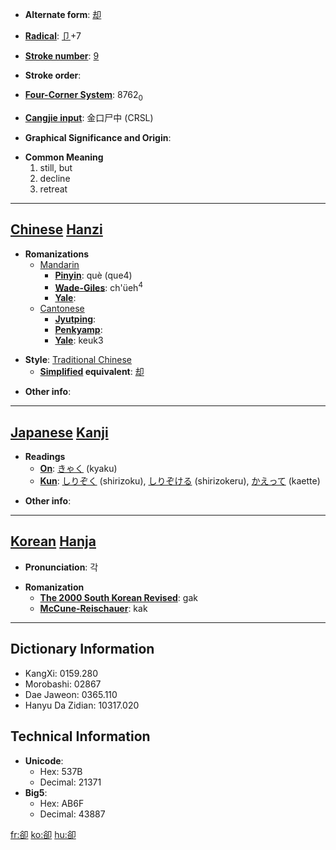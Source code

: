 * '''Alternate form''': [[却]]

* '''[[Wiktionary:Chinese radical index| Radical]]''': [[Wiktionary:Chinese radical index 卩|卩]]+7

* '''[[Wiktionary:Chinese total strokes index|Stroke number]]''': [[Wiktionary:Chinese total strokes index 9|9]]

* '''Stroke order''': 

* '''[[Wiktionary:Chinese four corner index|Four-Corner System]]''': 8762<sub>0</sub>

* '''[[Wiktionary:Chinese Cangjie index|Cangjie input]]''': 金口尸中 (CRSL)

* '''Graphical Significance and Origin''': 

* '''Common Meaning'''
*#still, but
*# decline
*# retreat


----

== [[Chinese]] [[Hanzi]] ==

* '''Romanizations'''
** [[Mandarin]]
*** '''[[Pinyin]]''': què (que4)
*** '''[[Wade-Giles]]''': ch'üeh<sup>4</sup>
*** '''[[Yale]]''': 
**[[Cantonese]]
***'''[[Jyutping]]''':
***'''[[Penkyamp]]''': 
***'''[[Yale]]''': keuk3

* '''Style''': [[Traditional Chinese]] 
** '''[[Simplified Chinese|Simplified]] equivalent''': [[却]]

* '''Other info''': 

----

== [[Japanese]] [[Kanji]] ==

* '''Readings'''
** '''[[On]]''': [[きゃく]] (kyaku)
** '''[[Kun]]''': [[しりぞく]] (shirizoku), [[しりぞける]] (shirizokeru), [[かえって]] (kaette)

* '''Other info''':  

----

== [[Korean]] [[Hanja]] ==

* '''Pronunciation''': 각

* '''Romanization'''
** '''[[The 2000 South Korean Revised Romanization|The 2000 South Korean Revised]]''': gak
** '''[[McCune-Reischauer]]''': kak

----

== Dictionary Information ==

* KangXi: 0159.280
* Morobashi: 02867
* Dae Jaweon: 0365.110
* Hanyu Da Zidian: 10317.020

== Technical Information ==

* '''Unicode''':
** Hex: 537B
** Decimal: 21371
* '''Big5''':
** Hex: AB6F
** Decimal: 43887

[[fr:卻]]
[[ko:卻]]
[[hu:卻]]
